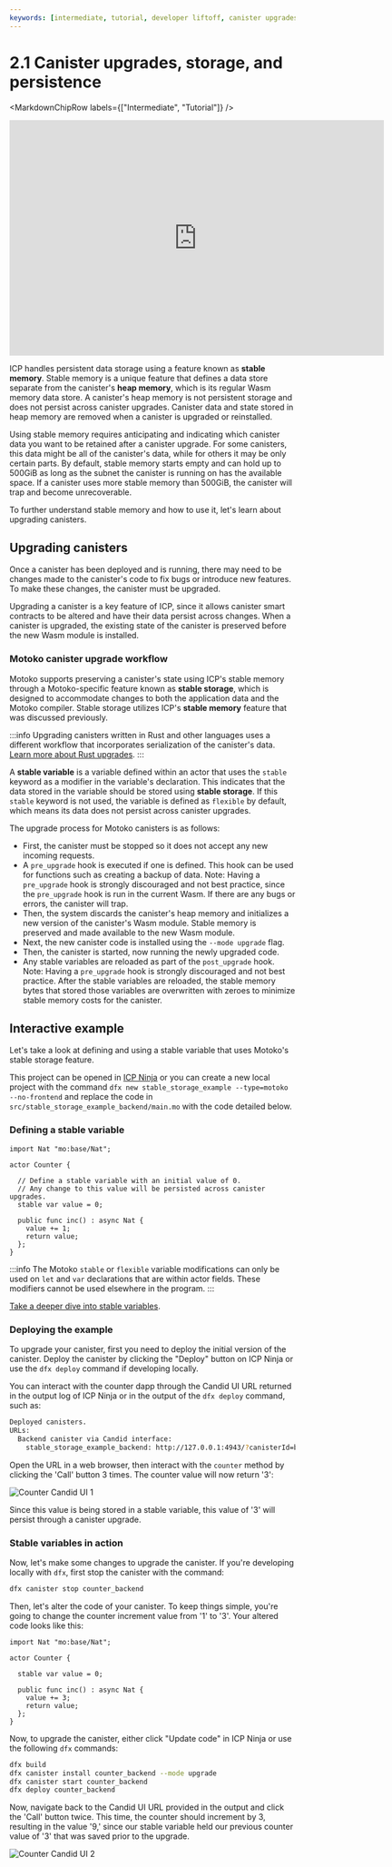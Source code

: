 ```yaml
---
keywords: [intermediate, tutorial, developer liftoff, canister upgrades, canister storage, data persistence, stable variables, stable storage, stable memory]
---
```




# 2.1 Canister upgrades, storage, and persistence

<MarkdownChipRow labels={["Intermediate", "Tutorial"]} />

<div class="text--center">
<p> </p>
</div>
<div class="text--center">
<iframe width="660" height="415" src="https://www.youtube.com/embed/-aXjKSz_oXc?si=Tr9dl9-fXac3SfCS" title="YouTube video player" frameborder="0" allow="accelerometer; autoplay; clipboard-write; encrypted-media; gyroscope; picture-in-picture; web-share" referrerpolicy="strict-origin-when-cross-origin" allowfullscreen></iframe> </div>

ICP handles persistent data storage using a feature known as **stable memory**. Stable memory is a unique feature that defines a data store separate from the <GlossaryTooltip>canister</GlossaryTooltip>'s **heap memory**, which is its regular Wasm memory data store. A canister's heap memory is not persistent storage and does not persist across canister upgrades. Canister data and state stored in heap memory are removed when a canister is upgraded or reinstalled.

Using stable memory requires anticipating and indicating which canister data you want to be retained after a canister upgrade. For some canisters, this data might be all of the canister's data, while for others it may be only certain parts. By default, stable memory starts empty and can hold up to 500GiB as long as the <GlossaryTooltip>subnet</GlossaryTooltip> the canister is running on has the available space. If a canister uses more stable memory than 500GiB, the canister will trap and become unrecoverable.

To further understand stable memory and how to use it, let's learn about upgrading canisters.

## Upgrading canisters

Once a canister has been deployed and is running, there may need to be changes made to the canister's code to fix bugs or introduce new features. To make these changes, the canister must be upgraded.

Upgrading a canister is a key feature of ICP, since it allows canister smart contracts to be altered and have their data persist across changes. When a canister is upgraded, the existing state of the canister is preserved before the new Wasm module is installed.

### Motoko canister upgrade workflow

Motoko supports preserving a canister's state using ICP's stable memory through a Motoko-specific feature known as **stable storage**, which is designed to accommodate changes to both the application data and the Motoko compiler. Stable storage utilizes ICP's **stable memory** feature that was discussed previously.

:::info
Upgrading canisters written in Rust and other languages uses a different workflow that incorporates serialization of the canister's data. [Learn more about Rust upgrades](/docs/building-apps/developer-tools/cdks/rust/intro-to-rust).
:::

A **stable variable** is a variable defined within an actor that uses the `stable` keyword as a modifier in the variable's declaration. This indicates that the data stored in the variable should be stored using **stable storage**. If this `stable` keyword is not used, the variable is defined as `flexible` by default, which means its data does not persist across canister upgrades.

The upgrade process for Motoko canisters is as follows:

- First, the canister must be stopped so it does not accept any new incoming requests.
- A `pre_upgrade` hook is executed if one is defined. This hook can be used for functions such as creating a backup of data. Note: Having a `pre_upgrade` hook is strongly discouraged and not best practice, since the `pre_upgrade` hook is run in the current Wasm. If there are any bugs or errors, the canister will trap.
- Then, the system discards the canister's heap memory and initializes a new version of the canister's Wasm module. Stable memory is preserved and made available to the new Wasm module.
- Next, the new canister code is installed using the `--mode upgrade` flag.
- Then, the canister is started, now running the newly upgraded code.
- Any stable variables are reloaded as part of the `post_upgrade` hook. Note: Having a `pre_upgrade` hook is strongly discouraged and not best practice. After the stable variables are reloaded, the stable memory bytes that stored those variables are overwritten with zeroes to minimize stable memory costs for the canister.

## Interactive example

Let's take a look at defining and using a stable variable that uses Motoko's stable storage feature.

This project can be opened in [ICP Ninja](https://icp.ninja/s/JwL2z) or you can create a new local project with the command `dfx new stable_storage_example --type=motoko --no-frontend` and replace the code in `src/stable_storage_example_backend/main.mo` with the code detailed below.

### Defining a stable variable

```motoko title="src/counter_backend/main.mo"
import Nat "mo:base/Nat";

actor Counter {

  // Define a stable variable with an initial value of 0.
  // Any change to this value will be persisted across canister upgrades.
  stable var value = 0;

  public func inc() : async Nat {
    value += 1;
    return value;
  };
}
```

:::info
The Motoko `stable` or `flexible` variable modifications can only be used on `let` and `var` declarations that are within actor fields. These modifiers cannot be used elsewhere in the program.
:::

[Take a deeper dive into stable variables](https://internetcomputer.org/docs/building-apps/canister-management/upgrade#declaring-stable-variables).

### Deploying the example

To upgrade your canister, first you need to deploy the initial version of the canister. Deploy the canister by clicking the "Deploy" button on ICP Ninja or use the `dfx deploy` command if developing locally.

You can interact with the counter dapp through the Candid UI URL returned in the output log of ICP Ninja or in the output of the `dfx deploy` command, such as:

```bash
Deployed canisters.
URLs:
  Backend canister via Candid interface:
    stable_storage_example_backend: http://127.0.0.1:4943/?canisterId=bd3sg-teaaa-aaaaa-qaaba-cai&id=bkyz2-fmaaa-aaaaa-qaaaq-cai
```

Open the URL in a web browser, then interact with the `counter` method by clicking the 'Call' button 3 times. The counter value will now return '3':

![Counter Candid UI 1](../_attachments/counter_ui1.png)

Since this value is being stored in a stable variable, this value of '3' will persist through a canister upgrade.

### Stable variables in action

Now, let's make some changes to upgrade the canister. If you're developing locally with `dfx`, first stop the canister with the command:

```bash
dfx canister stop counter_backend
```

Then, let's alter the code of your canister. To keep things simple, you're going to change the counter increment value from '1' to '3'. Your altered code looks like this:

```motoko title="src/counter_backend/main.mo"
import Nat "mo:base/Nat";

actor Counter {

  stable var value = 0;

  public func inc() : async Nat {
    value += 3;
    return value;
  };
}
```

Now, to upgrade the canister, either click "Update code" in ICP Ninja or use the following `dfx` commands:

```bash
dfx build
dfx canister install counter_backend --mode upgrade
dfx canister start counter_backend
dfx deploy counter_backend
```

Now, navigate back to the Candid UI URL provided in the output and click the 'Call' button twice. This time, the counter should increment by 3, resulting in the value '9,' since our stable variable held our previous counter value of '3' that was saved prior to the upgrade.

![Counter Candid UI 2](../_attachments/counter_ui2.png)


<TutorialFooter />
